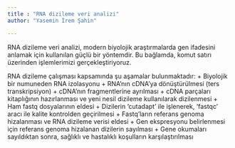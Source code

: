 ---
title : "RNA dizileme veri analizi"
author: "Yasemin İrem Şahin"

---

RNA dizileme veri analizi, modern biyolojik araştırmalarda gen ifadesini anlamak için kullanılan güçlü bir yöntemdir. Bu bağlamda, komut satırı üzerinden işlemlerimizi gerçekleştiriyoruz.

RNA dizileme çalışması kapsamında şu aşamalar bulunmaktadır:
+ Biyolojik bir numuneden RNA izolasyonu
+ RNA’nın cDNA’ya dönüştürülmesi (ters transkripsiyon)
+ cDNA’nın fragmentlerine ayrılması
+ cDNA parçaları kitaplığının hazırlanması ve yeni nesil dizileme kullanılarak dizilenmesi
+ Ham fastq dosyalarının eldesi
+ Dizilerin 'cutadapt' ile işlenerek, 'fastqc' aracı ile kalite kontrolden geçirilmesi
+ Fastq’ların referans genoma hizalanması ve RNA dizileme verisi eldesi
+ Gen ekspresyonu belirlenmesi için referans genoma hizalanan dizilerin sayılması
+ Gene okumaları sayıldıktan sonra, sağlıklı ve hastalıklı koşulların karşılaştırılması



